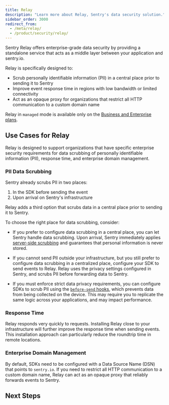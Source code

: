 ```yaml
---
title: Relay
description: "Learn more about Relay, Sentry's data security solution."
sidebar_order: 3000
redirect_from:
  - /meta/relay/
  - /product/security/relay/
---
```


Sentry Relay offers enterprise-grade data security by providing a standalone service that acts as a middle layer between your application and sentry.io.

Relay is specifically designed to:

- Scrub personally identifiable information (PII) in a central place prior to sending it to Sentry
- Improve event response time in regions with low bandwidth or limited connectivity
- Act as an opaque proxy for organizations that restrict all HTTP communication to a custom domain name

<Note>

Relay in `managed` mode is available only on the [Business and Enterprise plans](https://sentry.io/pricing/).

</Note>

## Use Cases for Relay

Relay is designed to support organizations that have specific enterprise security requirements for data scrubbing of personally identifiable information (PII), response time, and enterprise domain management.

### PII Data Scrubbing

Sentry already scrubs PII in two places:

1. In the SDK before sending the event
2. Upon arrival on Sentry's infrastructure

Relay adds a third option that scrubs data in a central place prior to sending
it to Sentry.

To choose the right place for data scrubbing, consider:

- If you prefer to configure data scrubbing in a central place, you can let
  Sentry handle data scrubbing. Upon arrival, Sentry immediately applies
  [server-side scrubbing](/product/data-management-settings/scrubbing/server-side-scrubbing/) and guarantees that personal information is never
  stored.

- If you cannot send PII outside your infrastructure, but you still prefer to
  configure data scrubbing in a centralized place, configure your SDK to send events to Relay. Relay uses the privacy settings configured in Sentry, and scrubs PII before forwarding data to Sentry.

- If you must enforce strict data privacy requirements, you can configure SDKs to
  scrub PII using the [`before-send` hooks](/platform-redirect/?next=configuration/options/%23hooks), which prevents data from being
  collected on the device. This may require you to replicate the same logic across
  your applications, and may impact performance.

### Response Time

Relay responds very quickly to requests. Installing Relay close to your infrastructure will further improve the response time when sending events. This installation approach can particularly reduce the roundtrip time in remote locations.

### Enterprise Domain Management

By default, SDKs need to be configured with a Data Source Name (DSN) that points to `sentry.io`. If you need to restrict all HTTP communication to a custom domain name, Relay can act as an opaque proxy that reliably forwards events to Sentry.

## Next Steps

<PageGrid />
